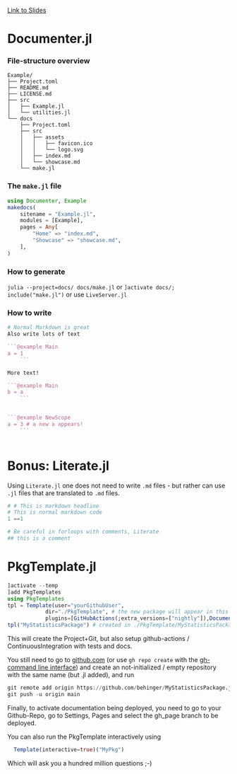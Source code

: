 
::: callout
[Link to Slides](slides.qmd)
:::
# Documenter.jl

### File-structure overview

```
Example/
├── Project.toml
├── README.md
├── LICENSE.md
├── src
│   ├── Example.jl
│   └── utilities.jl
└── docs
    ├── Project.toml
    ├── src
    │   ├── assets
    │   │   ├── favicon.ico
    │   │   └── logo.svg
    │   ├── index.md
    │   └── showcase.md
    └── make.jl
```

### The `make.jl` file 
```julia
using Documenter, Example
makedocs(
	sitename = "Example.jl",
	modules = [Example],
	pages = Any[
	    "Home" => "index.md",
	    "Showcase" => "showcase.md",
	],
)
```

### How to generate
 `julia --project=docs/ docs/make.jl` or `]activate docs/; include("make.jl")` or use `LiveServer.jl`

### How to write

```julia
# Normal Markdown is great
Also write lots of text

```@example Main
a = 1
    ```

More text!

```@example Main
b = a
    ```


```@example NewScope
a = 3 # a new a appears!
    ```
 
```

# Bonus: Literate.jl 
Using `Literate.jl` one does not need to write `.md` files - but rather can use `.jl` files that are translated to `.md` files.

```julia
# # This is markdown headline
# This is normal markdown code
1 ==1

# Be careful in forloops with comments, Literate
## this is a comment
```

# PkgTemplate.jl 
```julia
]activate --temp
]add PkgTemplates
using PkgTemplates
tpl = Template(user="yourGithubUser",
            dir="./PkgTemplate", # the new package will appear in this folder
            plugins=[GitHubActions(;extra_versions=["nightly"]),Documenter{GitHubActions}()])
tpl("MyStatisticsPackage") # created in ./PkgTemplate/MyStatisticsPackage/Project.toml
```


This will create the Project+Git, but also setup github-actions / ContinuousIntegration with tests and docs.

You still need to go to [github.com](https://github.com) (or use `gh repo create` with the [gh-command line interface](https://cli.github.com/)) and create an not-initialized / empty repository with the same name (but .jl added), and run 
```julia
git remote add origin https://github.com/behinger/MyStatisticsPackage.jl
git push -u origin main
```

Finally, to activate documentation being deployed, you need to go to your Github-Repo, go to Settings, Pages and select the gh_page branch to be deployed.

::: callout-tip
You can also run the PkgTemplate interactively using
```julia
  Template(interactive=true)("MyPkg")
```
Which will ask you a hundred million questions ;-)
::: 
